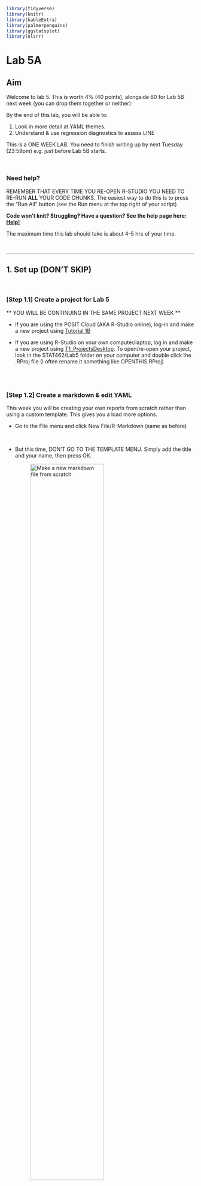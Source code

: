 ```r
library(tidyverse)
library(knitr)
library(kableExtra)
library(palmerpenguins)
library(ggstatsplot)
library(olsrr)
```

# Lab 5A {#Lab_5 .unnumbered}

## Aim {.unnumbered}

Welcome to lab 5. This is worth 4% (40 points), alongside 60 for Lab 5B next week (you can drop them together or neither)

By the end of this lab, you will be able to:

1.  Look in more detail at YAML themes.
2.  Understand & use regression diagnostics to assess LINE

This is a ONE WEEK LAB. You need to finish writing up by next Tuesday (23:59pm) e.g. just before Lab 5B starts.

<br>

### Need help?

REMEMBER THAT EVERY TIME YOU RE-OPEN R-STUDIO YOU NEED TO RE-RUN **ALL** YOUR CODE CHUNKS. The easiest way to do this is to press the "Run All" button (see the Run menu at the top right of your script)

**Code won't knit? Struggling? Have a question? See the help page here: [Help!](#Help)**

The maximum time this lab should take is about 4-5 hrs of your time.

<br>

------------------------------------------------------------------------

## 1. Set up (DON'T SKIP) {.unnumbered}

<br>

### **[Step 1.1] Create a project for Lab 5** {.unnumbered}

\*\* YOU WILL BE CONTINUING IN THE SAME PROJECT NEXT WEEK \*\*

-   If you are using the POSIT Cloud (AKA R-Studio online), log-in and make a new project using [Tutorial 1B](#T1_ProjectsCloud)

-   If you are using R-Studio on your own computer/laptop, log in and make a new project using [T1_ProjectsDesktop](#T1_ProjectsCloud). To open/re-open your project, look in the STAT462/Lab5 folder on your computer and double click the .RProj file (I often rename it something like OPENTHIS.RProj)

<br><br>

### **[Step 1.2] Create a markdown & edit YAML** {.unnumbered}

This week you will be creating your own reports from scratch rather than using a custom template. This gives you a load more options.

-   Go to the File menu and click New File/R-Markdown (same as before)

<br>

-   But this time, DON'T GO TO THE TEMPLATE MENU. Simply add the title and your name, then press OK.

    ![Make a new markdown file from scratch](index_images/im_05MarkdownScratch.png){width="70%"}

-   This will create a document that looks like this. Just so you can see the subheading structure, change line 12 so it reads `# R Markdown` (e.g. remove one of the hashtags)

    ![Output of the markdown document](index_images/im_05MarkdownScratchOutput.png){width="70%"}

-   Press knit, then save as your Lab 5 report. You must save your lab report as STAT-462_Lab5_EMAILID.Rmd\*\* (e.g.STAT-462_Lab5_hlg5155.Rmd). You might need to press knit twice.

-   When it knits, you should see a html document explaining about the cars dataset (we'll remove this text in a bit). If you changed line 12, you can see that [*R-Markdown*]{.underline} comes up as a Header-1 (a chapter title), whereas [*Including Plots*]{.underline} appears as a header-2 (sub-heading title).

<br>

-   Now we are going to edit the options available in the YAML code at the top to create our own themes/tables of contents etc. **But BE CAREFUL -This is much easier to do in source mode and it's space sensitive and case sensitive.**

-   *Very carefully*, delete line 5: `output: html_document` then add in EXACTLY this text (e.g. copy/paste and make sure you use the same spacing)

```         
---
output:
  html_document:
    toc: true
    toc_depth: 4
    toc_float: 
      collapsed: false
    theme: default
---
```

-   Press knit again and see what changes. I have added in some options about a table of contents.

    <br>

-   Edit your YAML code to change the theme to any one of these (your choice) and press knit again. <https://rstudio4edu.github.io/rstudio4edu-book/rmd-themes.html>

    <br>

-   I also want you edit your YAML code to turn on section numbering, using this tutorial - <https://bookdown.org/yihui/rmarkdown/html-document.html> or type\
    `?html_document` into the console. Press knit and make sure it all works. You're welcome to add other options that interest you.\
    \

<br><br>

### **[Step 1.3] Document options & libraries**  {.unnumbered}

-   Now, let's edit the first code chunk below the YAML code, which allows us to set the visualization options for your report. At the moment, it says

```         
knitr::opts_chunk$set(echo = TRUE)
```

-   Add in warning=FALSE and message=FALSE to suppress errors. Hint, Lab 4 and [Tutorial3,Markdown options](#T3_CodeChunkWholeDoc).

-   Finally, as you can see, the basic R-Markdown document includes a load of 'friendly welcome text' explaining what a markdown document is. We don't need this. So delete EVERYTHING below your first code chunk.

-   Create a header-1 chapter called "Set-Up".

    -   E.g. in the text, write the word Set-Up, then using visual mode, change it to 'header 1' (or in source mode, write `# Set-Up)`

<br>

-   Add a new code chunk and use this code to load the following libraries. If some don't exist on your computer or on the cloud, use [Tutorial 2](#T2_Libraries) to install/download them first from the app-store.<br>

```r
library("tidyverse") # Lots of data processing commands
library("knitr")     # Helps make good output files
library("ggplot2")   # Output plots
library("hrbrthemes") # ggplot options
library("rmarkdown") # Helps make good output files
library("lattice")   # Makes nice plots
library("RColorBrewer") # Makes nice color-scales
library("skimr")     # Summary statistics
library("Stat2Data") # Regression specific commands
library("corrplot")  # correlation plots
library("GGally")    # correlation plots
library("ggpubr")    # QQplots
library("olsrr")     # Regression specific commands
library("plotly")    # Interactive plots
library("readxl")    # Read from excel files
```

-   To make sure they loaded OK, run the code chunk TWICE. The second time any welcome text will disappear unless there are errors.

<br><br>

### **[Step 1.4] Check Progress** {.unnumbered}

-   OK - so by now, you should be in your project, you have created your lab report, the YAML code works and your libraries work. Press knit and check it all works. If not, STOP, go back and redo the tutorials or talk to Dr G.

<br><br>

------------------------------------------------------------------------

## 2. Challenge - Regression diagnostics {.unnumbered}

### **[Step 2.1] LINE** {.unnumbered}

-   Create a level 1 heading called LINE assumptions. From your notes and the online textbook (<https://online.stat.psu.edu/stat501/lesson/4/4.1>), explain in your report what the LINE assumptions are for linear regression.

<br><br>

### **[Step 2.2] Create Datasets** {.unnumbered}

-   Go to <https://stephenturner.github.io/drawmydata/>. You are going to create and save 3 datasets into your Lab 5 folder. Each should have *at minimum* 30 points.

    -   A dataset that meets all the assumptions of simple linear regression
    -   A dataset that breaks the assumption of linearity
    -   A dataset that breaks the assumption of equal variance/heteroskadisity

<br>

-   I strongly suggest opening the datasets in Excel first adding a new row at the top and adding in column names ([Tutorial here](https://support.microsoft.com/en-us/office/insert-or-delete-rows-and-columns-6f40e6e4-85af-45e0-b39d-65dd504a3246)). I also suggest naming your files sensible things so you don't go insane.

<br>

-   Read the three files into R and assign to sensible variable names.

<br>

### **[Step 2.3] Examine scatterplots** {.unnumbered}

-   Create a professional scatterplot of each of your three datasets. I suggest using this code for convenience - <https://psu-spatial.github.io/Stat462-2024/T6_plots.html#T6_PlotGGPlot>

<br>

-   Below each one, explain why you think it does/doesn't meet the linearity and equal variance LINE assumptions. See here for example wording - <https://online.stat.psu.edu/stat501/lesson/4/4.7>

<br><br>

### **[Step 2.4] Create a regression model** {.unnumbered}

-   For each dataset, create a linear regression model, making sure that your response (y-axis) and predictor are the correct way around [Tutorial here]<https://psu-spatial.github.io/Stat462-2024/T8_regression.html>). You do not need to write out the equation, but check against your scatterplot to make sure it all makes sense.

<br><br>

### **[Step 2.5] Residual vs fits** {.unnumbered}

As you will see in future labs, it's sometimes not very easy to see things like linearity and heteroscadisity by eye. Looking at plots of the residuals can help with this. This type of plot is also useful in identifying outliers, something we will do in Lab 6.

-   Create a sub-heading called regression diagnostics.

-   Create a sub-sub-heading called residuals vs fits (e.g. header 3)

-   Read <https://online.stat.psu.edu/stat501/lesson/4/4.2> and <https://online.stat.psu.edu/stat501/lesson/4/4.4>.

-   Then read through Tutorial 10 (menu on left), up to the end of equal variance to make standardised "Residual vs Fits" plots of your three datasets.

-   Underneath your plots and referring to the textbook reading, write at least 150 words (total) explaining in your own words

    -   What a residual vs fits plot is,
    -   Why it's useful compared to just looking at the scatterplot.\
    -   Referring to your plots to explain how each of your three datasets does/doesn't meet the LINE assumptions of linearity and equal variance.

-   For each of your three models, conduct a F-test for heteroscadisity (see tutorial 10). In the text, explain in general what your H0 and H1 are, and interpret the results of the three tests (e.g. what's the test statistic, what's the p-value, and does it suggest equal variances or not)

<br><br>

### **[Step 2.6] Residual normal analysis** {.unnumbered}

We also need to assess whether your residuals are normally distributed. For this, we have another set of diagnostic tools.

-   Create a sub-sub heading called Residual Normality

-   Read <https://online.stat.psu.edu/stat501/lesson/4/4.6> and tutorial 10 (<https://psu-spatial.github.io/Stat462-2024/T10_diagnostics.html>) continued

-   Use tutorial 10 to create residual histograms and residual QQ plots for each of your three datasets.

-   Underneath your plots and referring to the textbook reading, write at least 100 words (total) explaining in your own words

-   What the residual histograms and residual QQplots are showing you,

-   Why it's useful compared to just looking at the scatterplot.\

-   Referring to your plots to explain how each of your three datasets does/doesn't meet the LINE assumptions of normality.

-   For each of your three models, run the ols_test_normality() command to do all the normality datasets. What do they suggest? Hint - see here for the interpretation. <https://www.statology.org/shapiro-wilk-test-r/>. and <https://www.ncbi.nlm.nih.gov/pmc/articles/PMC3693611/>

-   Use google and the resources provided to explain the difference between the tests that your code outputs.

<br><br>

## 3. Submitting your Lab {.unnumbered}

Remember to save your work throughout and to spell check your writing (next to the save button). Now, press the knit button again. If you have not made any mistakes in the code then R should create a html file in your lab 4 folder which includes your answers.

**For R desktop users:**

-   If you look at your lab 5 folder ON YOUR COMPUTER, you should see your html and Rm there - complete with a very recent time-stamp.

-   In that folder, double click on the html file. This will open it in your web-browser.\
    CHECK THAT THIS IS WHAT YOU WANT TO SUBMIT.

-   Now go to Canvas and submit BOTH your html and your .Rmd file in Lab 5.

<br>

**If you are on posit cloud,**

-   go to the files tab, then click the check box by your html file. Click the "more" blue cogwheel in the file quadrant menu options, then click export. This will download the file

-   Uncheck the box and check the box by your .Rmd file. Click the "more" blue cogwheel in the file quadrant menu options, then click export. This will download the file.

-   Now go to Canvas and submit BOTH your html and your .Rmd file in Lab 5.

Congrats! You are done.
